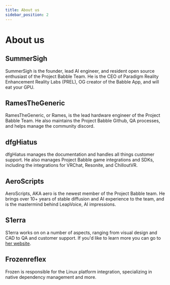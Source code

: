 ```yaml
---
title: About us
sidebar_position: 2
---
```


# About us

## SummerSigh
SummerSigh is the founder, lead AI engineer, and resident open source enthusiast of the Project Babble Team. He is the CEO of Paradigm Reality Enhancement Reality Labs (PREL), OG creator of the Babble App, and will eat your GPU.

## RamesTheGeneric
RamesTheGeneric, or Rames, is the lead hardware engineer of the Project Babble Team. He also maintains the Project Babble Github, QA processes, and helps manage the community discord.

## dfgHiatus
dfgHiatus manages the documentation and handles all things customer support. He also manages Project Babble game integrations and SDKs, including the integrations for VRChat, Resonite, and ChilloutVR.

## AeroScripts
AeroScripts, AKA aero is the newest member of the Project Babble team. He brings over 10+ years of stable diffusion and AI experience to the team, and is the mastermind behind LeapVoice, AI impressions.

## S1erra
S1erra works on on a number of aspects, ranging from visual design and CAD to QA and customer support. If you'd like to learn more you can go to [her website](https://foxgirl.fyi).

## Frozenreflex
Frozen is responsible for the Linux platform integration, specializing in native dependency management and more. 